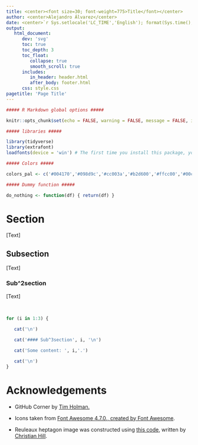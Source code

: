 ```yaml
---
title: <center><font size=30; font-weight=775>Title</font></center>
author: <center>Alejandro Álvarez</center>
date: <center>`r Sys.setlocale('LC_TIME','English'); format(Sys.time(), '%B %d, %Y')`</center>
output:
   html_document:
      dev: 'svg'
      toc: true
      toc_depth: 3
      toc_float:
         collapse: true
         smooth_scroll: true
      includes:
         in_header: header.html
         after_body: footer.html
      css: style.css
pagetitle: 'Page Title'
---
```


```r

##### R Markdown global options #####

knitr::opts_chunk$set(echo = FALSE, warning = FALSE, message = FALSE, include = TRUE, fig.align = 'center', out.width = '100%')

##### libraries #####

library(tidyverse)
library(extrafont)
loadfonts(device = 'win') # The first time you install this package, you have to execute font_import()

##### Colors #####

colors_pal <- c('#004170','#098d9c','#cc003a','#b2d600','#ffcc00','#00c954','#00bf9f','#00a9bf','#6f00bf','#b02c88')

##### Dummy function #####

do_nothing <- function(df) { return(df) }

```

# Section

[Text]

## Subsection

[Text]

### Sub^2section {.tabset .tabset-fade .tabset-pills}

[Text]

<br>

```r

for (i in 1:3) {
   
   cat('\n')

   cat('#### Sub^3section', i, '\n')

   cat('Some content: ', i,'.')

   cat('\n')
}

```

# Acknowledgements

* GitHub Corner by [Tim Holman.](http://tholman.com)

* Icons taken from [Font Awesome 4.7.0., created by Font Awesome](https://fontawesome.com/v4.7.0/icons/).

* Reuleaux heptagon image was constructed using [this code](https://github.com/scipython/scipython-maths/blob/master/reuleaux/make_reuleaux_construction.py), written by [Christian Hill](https://github.com/scipython).
